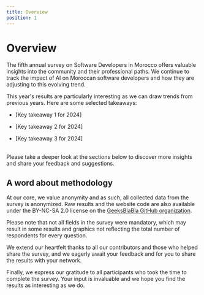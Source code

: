 ```yaml
---
title: Overview
position: 1
---
```


# Overview

The fifth annual survey on Software Developers in Morocco offers valuable insights into the community and their professional paths. We continue to track the impact of AI on Moroccan software developers and how they are adjusting to this evolving trend.

This year's results are particularly interesting as we can draw trends from previous years. Here are some selected takeaways:

- [Key takeaway 1 for 2024]

- [Key takeaway 2 for 2024]

- [Key takeaway 3 for 2024]

<br />
Please take a deeper look at the sections below to discover more insights and
share your feedback and suggestions.

## A word about methodology

At our core, we value anonymity and as such, all collected data from the survey is anonymized. Raw results and the website code are also available under the BY-NC-SA 2.0 license on the [GeeksBlaBla GitHub organization](https://github.com/geeksblabla/stateofdev.ma).

Please note that not all fields in the survey were mandatory, which may result in some results and graphics not reflecting the total number of respondents for every question.

We extend our heartfelt thanks to all our contributors and those who helped share the survey, and we eagerly await your feedback and for you to share the results with your network.

Finally, we express our gratitude to all participants who took the time to complete the survey. Your input is invaluable and we hope you find the results as interesting as we do.

<br />
<br />
